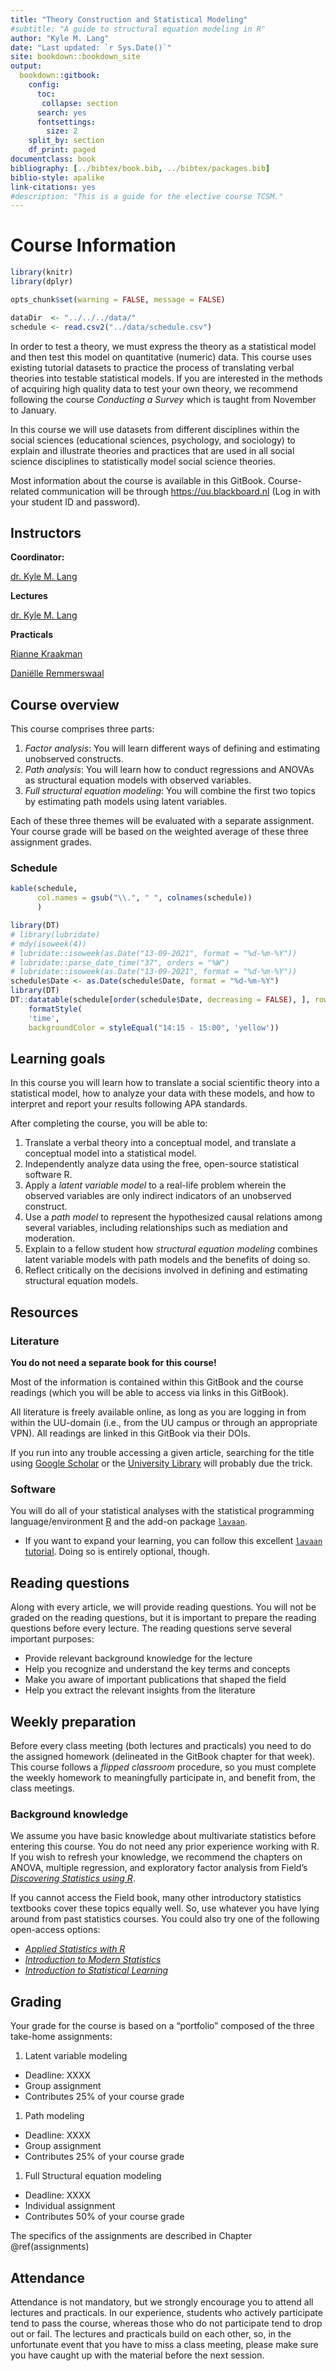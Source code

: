 --- 
title: "Theory Construction and Statistical Modeling"
#subtitle: "A guide to structural equation modeling in R"
author: "Kyle M. Lang"
date: "Last updated: `r Sys.Date()`"
site: bookdown::bookdown_site
output: 
  bookdown::gitbook:
    config: 
      toc:
       collapse: section
      search: yes
      fontsettings:
        size: 2
    split_by: section
    df_print: paged
documentclass: book
bibliography: [../bibtex/book.bib, ../bibtex/packages.bib]
biblio-style: apalike
link-citations: yes
#description: "This is a guide for the elective course TCSM."
---

# Course Information {-}

```{r global_options, include = FALSE}
library(knitr)
library(dplyr)

opts_chunk$set(warning = FALSE, message = FALSE)

dataDir  <- "../../../data/"
schedule <- read.csv2("../data/schedule.csv")
```

In order to test a theory, we must express the theory as a statistical model and 
then test this model on quantitative (numeric) data. This course uses existing 
tutorial datasets to practice the process of translating verbal theories into 
testable statistical models. If you are interested in the methods of acquiring 
high quality data to test your own theory, we recommend following the course 
*Conducting a Survey* which is taught from November to January.

In this course we will use datasets from different disciplines within the social 
sciences (educational sciences, psychology, and sociology) to explain and 
illustrate theories and practices that are used in all social science disciplines to statistically model social science theories.

Most information about the course is available in this GitBook. Course-related 
communication will be through <https://uu.blackboard.nl> (Log in with your 
student ID and password).

## Instructors

**Coordinator:**

[dr. Kyle M. Lang](https://www.kylemlang.com)

**Lectures**

[dr. Kyle M. Lang](https://www.kylemlang.com)

**Practicals**

[Rianne Kraakman](https://www.uu.nl/staff/amkraakman)

[Daniëlle Remmerswaal](https://www.uu.nl/staff/DMRemmerswaal)

## Course overview

This course comprises three parts:

1. *Factor analysis*: You will learn different ways of defining and estimating
unobserved constructs.
1. *Path analysis*: You will learn how to conduct regressions and ANOVAs as 
structural equation models with observed variables.
1. *Full structural equation modeling*: You will combine the first two topics by 
estimating path models using latent variables.

Each of these three themes will be evaluated with a separate assignment. Your 
course grade will be based on the weighted average of these three assignment 
grades.

### Schedule

```{r print_schedule, echo = FALSE}
kable(schedule, 
      col.names = gsub("\\.", " ", colnames(schedule))
      )
```

```{r, results = "asis", echo = FALSE, eval = FALSE}
library(DT)
# library(lubridate)
# mdy(isoweek(4))
# lubridate::isoweek(as.Date("13-09-2021", format = "%d-%m-%Y"))
# lubridate::parse_date_time("37", orders = "%W")
# lubridate::isoweek(as.Date("13-09-2021", format = "%d-%m-%Y"))
schedule$Date <- as.Date(schedule$Date, format = "%d-%m-%Y")
library(DT)
DT::datatable(schedule[order(schedule$Date, decreasing = FALSE), ], rownames = FALSE, options = list(pageLength = nrow(schedule))) |>
    formatStyle(
    'time',
    backgroundColor = styleEqual("14:15 - 15:00", 'yellow'))
```

## Learning goals

In this course you will learn how to translate a social scientific theory into a 
statistical model, how to analyze your data with these models, and how to 
interpret and report your results following APA standards.

After completing the course, you will be able to:

1. Translate a verbal theory into a conceptual model, and translate a conceptual 
model into a statistical model.
1. Independently analyze data using the free, open-source statistical software R.
1. Apply a *latent variable model* to a real-life problem wherein the observed 
variables are only indirect indicators of an unobserved construct.
1. Use a *path model* to represent the hypothesized causal relations among
several variables, including relationships such as mediation and moderation.
1. Explain to a fellow student how *structural equation modeling* combines 
latent variable models with path models and the benefits of doing so.
1. Reflect critically on the decisions involved in defining and estimating
structural equation models.

## Resources

### Literature

**You do not need a separate book for this course!** 

Most of the information is contained within this GitBook and the course readings 
(which you will be able to access via links in this GitBook). 

All literature is freely available online, as long as you are logging in from 
within the UU-domain (i.e., from the UU campus or through an appropriate VPN). 
All readings are linked in this GitBook via their DOIs. 

If you run into any trouble accessing a given article, searching for the title 
using [Google Scholar](www.scholar.google.com) or the 
[University Library](www.ubu.uu.nl) will probably due the trick.

### Software

You will do all of your statistical analyses with the statistical programming language/environment [R][r] and the add-on package [`lavaan`][lavaan].

- If you want to expand your learning, you can follow this excellent 
[`lavaan` tutorial](https://lavaan.ugent.be/tutorial/). Doing so is entirely 
optional, though.

## Reading questions

Along with every article, we will provide reading questions. You will not be 
graded on the reading questions, but it is important to prepare the reading 
questions before every lecture. The reading questions serve several important 
purposes:

-	Provide relevant background knowledge for the lecture
-	Help you recognize and understand the key terms and concepts
-	Make you aware of important publications that shaped the field
- Help you extract the relevant insights from the literature

## Weekly preparation

Before every class meeting (both lectures and practicals) you need to do the 
assigned homework (delineated in the GitBook chapter for that week). This course 
follows a *flipped classroom* procedure, so you must complete the weekly homework 
to meaningfully participate in, and benefit from, the class meetings.

### Background knowledge

We assume you have basic knowledge about multivariate statistics before entering 
this course. You do not need any prior experience working with R. If you wish to 
refresh your knowledge, we recommend the chapters on ANOVA, multiple regression,
and exploratory factor analysis from Field’s [*Discovering Statistics using R*][field]. 

If you cannot access the Field book, many other introductory statistics textbooks 
cover these topics equally well. So, use whatever you have lying around from 
past statistics courses. You could also try one of the following open-access options:

- [*Applied Statistics with R*][stats_with_r]
- [*Introduction to Modern Statistics*][modern_stats]
- [*Introduction to Statistical Learning*][isl]

## Grading

Your grade for the course is based on a “portfolio” composed of the three 
take-home assignments:

1. Latent variable modeling 

- Deadline: XXXX
- Group assignment
- Contributes 25% of your course grade

1. Path modeling 

- Deadline: XXXX
- Group assignment
- Contributes 25% of your course grade

1. Full Structural equation modeling 

- Deadline: XXXX
- Individual assignment
- Contributes 50% of your course grade

The specifics of the assignments are described in Chapter \@ref(assignments)

## Attendance

Attendance is not mandatory, but we strongly encourage you to attend all lectures 
and practicals. In our experience, students who actively participate tend to pass 
the course, whereas those who do not participate tend to drop out or fail. The 
lectures and practicals build on each other, so, in the unfortunate event that 
you have to miss a class meeting, please make sure you have caught up with the 
material before the next session.

[r]: https://www.r-project.org/
[lavaan]: https://www.lavaan.ugent.be/
[field]: https://www.discoveringstatistics.com/books/discovering-statistics-using-r/
[stats_with_r]: https://book.stat420.org/
[modern_stats]: https://openintro-ims.netlify.app/
[isl]: https://www.statlearning.com
